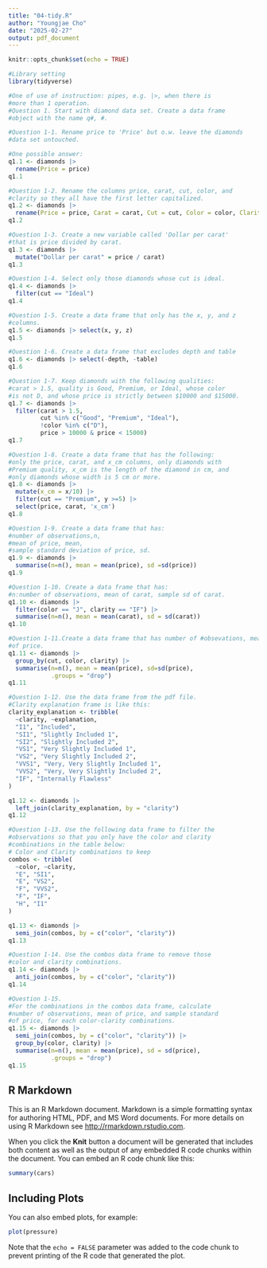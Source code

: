 ---
title: "04-tidy.R"
author: "Youngjae Cho"
date: "2025-02-27"
output: pdf_document
---

```{r setup, include=FALSE}
knitr::opts_chunk$set(echo = TRUE)

#Library setting
library(tidyverse)

```

```{r}
#One of use of instruction: pipes, e.g. |>, when there is 
#more than 1 operation.
#Question 1. Start with diamond data set. Create a data frame
#object with the name q#, #.

#Question 1-1. Rename price to 'Price' but o.w. leave the diamonds
#data set untouched.

#One possible answer: 
q1.1 <- diamonds |>
  rename(Price = price)
q1.1
```

```{r}
#Question 1-2. Rename the columns price, carat, cut, color, and
#clarity so they all have the first letter capitalized. 
q1.2 <- diamonds |>
  rename(Price = price, Carat = carat, Cut = cut, Color = color, Clarity = clarity)
q1.2
```

```{r}
#Question 1-3. Create a new variable called 'Dollar per carat'
#that is price divided by carat. 
q1.3 <- diamonds |>
  mutate("Dollar per carat" = price / carat)
q1.3
```

```{r}
#Question 1-4. Select only those diamonds whose cut is ideal.
q1.4 <- diamonds |> 
  filter(cut == "Ideal")
q1.4
```

```{r}
#Question 1-5. Create a data frame that only has the x, y, and z
#columns. 
q1.5 <- diamonds |> select(x, y, z)
q1.5
```

```{r}
#Question 1-6. Create a data frame that excludes depth and table
q1.6 <- diamonds |> select(-depth, -table)
q1.6
```

```{r}
#Question 1-7. Keep diamonds with the following qualities: 
#carat > 1.5, quality is Good, Premium, or Ideal, whose color 
#is not D, and whose price is strictly between $10000 and $15000. 
q1.7 <- diamonds |>
  filter(carat > 1.5,
         cut %in% c("Good", "Premium", "Ideal"),
         !color %in% c("D"),
         price > 10000 & price < 15000)
q1.7
```

```{r}
#Question 1-8. Create a data frame that has the following: 
#only the price, carat, and x_cm columns, only diamonds with 
#Premium quality, x_cm is the length of the diamond in cm, and
#only diamonds whose width is 5 cm or more. 
q1.8 <- diamonds |>
  mutate(x_cm = x/10) |>
  filter(cut == "Premium", y >=5) |>
  select(price, carat, 'x_cm')
q1.8
```

```{r}
#Question 1-9. Create a data frame that has:
#number of observations,n, 
#mean of price, mean,
#sample standard deviation of price, sd.
q1.9 <- diamonds |>
  summarise(n=n(), mean = mean(price), sd =sd(price))
q1.9
```

```{r}
#Question 1-10. Create a data frame that has:
#n:number of observations, mean of carat, sample sd of carat.
q1.10 <- diamonds |> 
  filter(color == "J", clarity == "IF") |>
  summarise(n=n(), mean = mean(carat), sd = sd(carat))
q1.10
```

```{r}
#Question 1-11.Create a data frame that has number of #obsevations, mean of price, and sample standard deviation 
#of price.
q1.11 <- diamonds |>
  group_by(cut, color, clarity) |>
  summarise(n=n(), mean = mean(price), sd=sd(price), 
            .groups = "drop")
q1.11
```

```{r}
#Question 1-12. Use the data frame from the pdf file.
#Clarity explanation frame is like this: 
clarity_explanation <- tribble(
  ~clarity, ~explanation,
  "I1", "Included",
  "SI1", "Slightly Included 1",
  "SI2", "Slightly Included 2",
  "VS1", "Very Slightly Included 1",
  "VS2", "Very Slightly Included 2",
  "VVS1", "Very, Very Slightly Included 1",
  "VVS2", "Very, Very Slightly Included 2",
  "IF", "Internally Flawless"
)

q1.12 <- diamonds |> 
  left_join(clarity_explanation, by = "clarity")
q1.12
```

```{r}
#Question 1-13. Use the following data frame to filter the 
#observations so that you only have the color and clarity 
#combinations in the table below: 
# Color and Clarity combinations to keep
combos <- tribble(
  ~color, ~clarity,
  "E", "SI1",
  "E", "VS2",
  "F", "VVS2",
  "F", "IF",
  "H", "I1"
)

q1.13 <- diamonds |> 
  semi_join(combos, by = c("color", "clarity"))
q1.13
```

```{r}
#Question 1-14. Use the combos data frame to remove those
#color and clarity combinations. 
q1.14 <- diamonds |>
  anti_join(combos, by = c("color", "clarity"))
q1.14
```

```{r}
#Question 1-15.
#For the combinations in the combos data frame, calculate 
#number of observations, mean of price, and sample standard
#of price, for each color-clarity combinations. 
q1.15 <- diamonds |>
  semi_join(combos, by = c("color", "clarity")) |>
  group_by(color, clarity) |>
  summarise(n=n(), mean = mean(price), sd = sd(price),
            .groups = "drop")
q1.15
```


## R Markdown

This is an R Markdown document. Markdown is a simple formatting syntax for authoring HTML, PDF, and MS Word documents. For more details on using R Markdown see <http://rmarkdown.rstudio.com>.

When you click the **Knit** button a document will be generated that includes both content as well as the output of any embedded R code chunks within the document. You can embed an R code chunk like this:

```{r cars}
summary(cars)
```

## Including Plots

You can also embed plots, for example:

```{r pressure, echo=FALSE}
plot(pressure)
```

Note that the `echo = FALSE` parameter was added to the code chunk to prevent printing of the R code that generated the plot.
